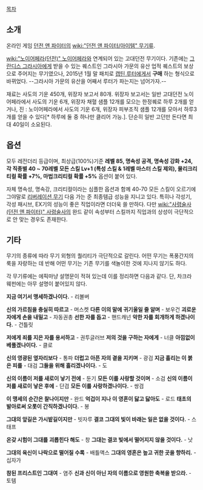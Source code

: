 [[목차]]
== 소개 ==
온라인 게임 [[던전 앤 파이터]]의 [[wiki:"던전 앤 파이터/아이템" 무기류]].

[[wiki:"노이어페라(던전)" 노이어페라]]와 연계되어 있는 고대던전 무기이다. 기존에는 [[그란디스 그라시아]]에게 받을 수 있는 퀘스트인 그라시아 가문의 유산 업적 퀘스트의 보상으로 주어지는 무기였으나, 2015년 1월 말 패치로 [[캡틴 루터]]에게서 '''구매''' 하는 형식으로 바뀌었다. --그라시아 가문의 유산을 어째서 루터가 파는지는 넘어가자.--

재료는 사도의 기운 450개, 위장자 보고서 80개. 위장자 보고서는 일반 고대던전 노이어페라에서 사도의 기운 6개, 위장자 채혈 샘플 12개를 모으는 한정퀘로 하루 2개를 얻거나, 진 : 노이어페라에서 사도의 기운 6개, 위장자 피부조직 샘플 12개를 모아서 하루3개를 얻을 수 있다[* 하루에 둘 중 하나만 클리어 가능.]. 단순히 일반 고던만 돈다면 최대 40일이 소요된다.
== 옵션 ==
모두 레전더리 등급이며, 최상급(100%)기준 '''레벨 85, 명속성 공격, 명속성 강화 +24, 각 직종별 40 ~ 70레벨 모든 스킬 Lv+1 (특성 스킬 & 1레벨 마스터 스킬 제외), 물리크리티컬 확률 +7%, 마법크리티컬 확률 +5%''' 옵션이 붙어 있다.

자체 명속성, 명속강, 크리티컬이라는 심플한 옵션과 함께 40-70 모든 스킬이 오르기에 그야말로 [[리버레이션 무기]] 다음 가는 준 최종템급 성능을 지니고 있다. 특히나 각성기, 각성 패시브, EX기의 성능이 좋은 직업이라면 더더욱 쓸 만하다. 다만 [[wiki:"사령술사(던전 앤 파이터)" 사령술사]]의 완드 같이 속성부터 스킬까지 직업과의 상성이 극단적으로 안 맞는 경우도 존재한다.
== 기타 ==
무기의 종류에 따라 무기 외형의 퀄리티가 극단적으로 갈린다. 어떤 무기는 폭풍간지의 룩을 자랑하는 데 반해 어떤 무기는 기존 무기를 색놀이한 것에 지나지 않기도 하다. 

각 무기류에는 에픽마냥 설명문이 적혀 있는데 이를 정리하면 다음과 같다. 단, 차크라 웨펀에는 아무 설명이 붙어있지 않다.


'''지금 여기서 맹세하겠나이다.''' - 리볼버

'''신의 가르침을 충실히 따르고''' - 머스켓
'''다른 이의 말에 귀기울일 줄 알며''' - 보우건
'''괴로운 자에게 손을 내밀고''' - 자동권총
'''선한 자를 돕고''' - 핸드캐넌
'''악한 자를 회개하게 하겠나이다.''' - 건틀릿

'''저에게 죄를 지은 자를 용서하고''' - 권투글러브
'''저의 것을 구하는 자에게''' - 너클
'''아낌없이 베풀겠나이다.''' - 클로

'''신의 영광된 옆자리보다''' - 통파
'''더럽고 아픈 자의 곁을 지키며''' - 광검
'''지금 흘리는 이 붉은 피를''' - 대검
'''그들을 위해 흘리겠나이다.''' - 도

'''신의 이름이 저를 새로이 낳기 전에''' - 둔기
'''모든 이를 사랑할 것이며''' - 소검
'''신의 이름이 저를 새로이 낳은 후에''' - 단검
'''모든 이를 사랑하겠나이다.''' - 쌍검

'''이 맹세의 순간은 찰나이지만''' - 완드
'''억겁이 지나 이 영혼이 닳고 닳아도''' - 로드
'''태초의 발아로써 오롯이 간직하겠나이다.''' - 봉

'''그대의 앞길은 가시밭길이지만''' - 빗자루
'''결코 그대의 빛이 바래는 일은 없을 것이다.''' - 스태프

'''온갖 시험이 그대를 괴롭힌다 해도''' - 창
'''그대는 결코 빛에서 떨어지지 않을 것이다.''' - 낫

'''그대의 육신이 나락으로 떨어질 수록''' - 배틀액스
'''그대의 영혼은 높고 귀한 곳을 향하리.''' - 십자가

'''참된 프리스트인 그대여''' - 염주
'''신과 신이 아닌 자의 이름으로 영원한 축복을 받으라.''' - 토템


